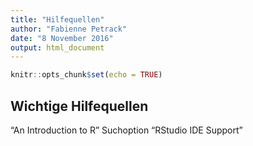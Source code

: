```yaml
---
title: "Hilfequellen"
author: "Fabienne Petrack"
date: "8 November 2016"
output: html_document
---
```


```r
knitr::opts_chunk$set(echo = TRUE)
```

## Wichtige Hilfequellen 

  "An Introduction to R"
  Suchoption
  "RStudio IDE Support"